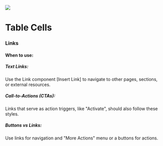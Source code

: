 ![](../../assets/test.png)
# Table Cells 

### Links

#### When to use:
##### Text Links: 
Use the Link component [Insert Link] to navigate to other pages, sections, or external resources.
##### Call-to-Actions (CTAs): 

Links that serve as action triggers, like "Activate", should also follow these styles.
##### Buttons vs Links: 

Use links for navigation and "More Actions" menu or a buttons for actions.
